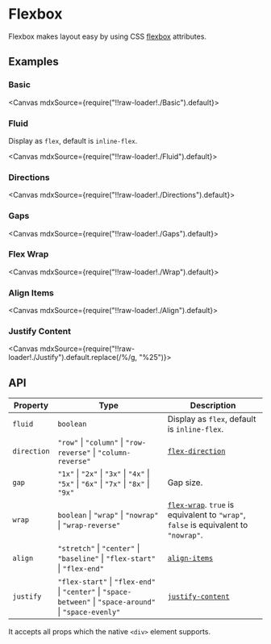 
<Meta title="Layouts/Flexbox" />

# Flexbox

Flexbox makes layout easy by using CSS [flexbox](https://developer.mozilla.org/en-US/docs/Learn/CSS/CSS_layout/Flexbox) attributes.

## Examples

### Basic

<Canvas mdxSource={require("!!raw-loader!./Basic").default}>
  <Story id="examples-flexbox--basic" />
</Canvas>

### Fluid

Display as `flex`, default is `inline-flex`.

<Canvas mdxSource={require("!!raw-loader!./Fluid").default}>
  <Story id="examples-flexbox--fluid" />
</Canvas>

### Directions

<Canvas mdxSource={require("!!raw-loader!./Directions").default}>
  <Story id="examples-flexbox--directions" />
</Canvas>

### Gaps

<Canvas mdxSource={require("!!raw-loader!./Gaps").default}>
  <Story id="examples-flexbox--gaps" />
</Canvas>

### Flex Wrap

<Canvas mdxSource={require("!!raw-loader!./Wrap").default}>
  <Story id="examples-flexbox--wrap" />
</Canvas>

### Align Items

<Canvas mdxSource={require("!!raw-loader!./Align").default}>
  <Story id="examples-flexbox--align" />
</Canvas>

### Justify Content

<Canvas mdxSource={require("!!raw-loader!./Justify").default.replace(/\%/g, "%25")}>
  <Story id="examples-flexbox--justify" />
</Canvas>

## API

| Property    | Type                                                                                                      | Description                                                                                                                                       |
| ----------- | --------------------------------------------------------------------------------------------------------- | ------------------------------------------------------------------------------------------------------------------------------------------------- |
| `fluid`     | `boolean`                                                                                                 | Display as `flex`, default is `inline-flex`.                                                                                                      |
| `direction` | `"row"` \| `"column"` \| `"row-reverse"` \| `"column-reverse"`                                            | [`flex-direction`](https://developer.mozilla.org/en-US/docs/Web/CSS/flex-direction)                                                               |
| `gap`       | `"1x"` \| `"2x"` \| `"3x"` \| `"4x"` \| `"5x"` \| `"6x"` \| `"7x"` \| `"8x"` \| `"9x"`                    | Gap size.                                                                                                                                         |
| `wrap`      | `boolean` \| `"wrap"` \| `"nowrap"` \| `"wrap-reverse"`                                                   | [`flex-wrap`](https://developer.mozilla.org/en-US/docs/Web/CSS/flex-wrap). `true` is equivalent to `"wrap"`, `false` is equivalent to `"nowrap"`. |
| `align`     | `"stretch"` \| `"center"` \| `"baseline"` \| `"flex-start"` \| `"flex-end"`                               | [`align-items`](https://developer.mozilla.org/en-US/docs/Web/CSS/align-items)                                                                     |
| `justify`   | `"flex-start"` \| `"flex-end"` \| `"center"` \| `"space-between"` \| `"space-around"` \| `"space-evenly"` | [`justify-content`](https://developer.mozilla.org/en-US/docs/Web/CSS/justify-content)                                                             |

It accepts all props which the native `<div>` element supports.
